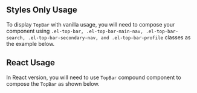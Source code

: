 
<Meta of={TopBarStories} />

<GuidelinesImage name="TopBar" />

## Styles Only Usage

To display `TopBar` with vanilla usage, you will need to compose your component using `.el-top-bar, .el-top-bar-main-nav, .el-top-bar-search, .el-top-bar-secondary-nav, and .el-top-bar-profile` classes as the example below.

<Canvas of={TopBarStories.StylesOnlyUsage} />

<RenderHtmlMarkup of={TopBarStories.StylesOnlyUsage} />

## React Usage

In React version, you will need to use `TopBar` compound component to compose the `TopBar` as shown below.

<Canvas of={TopBarStories.ReactUsage} />

<RenderHtmlMarkup of={TopBarStories.ReactUsage} />
